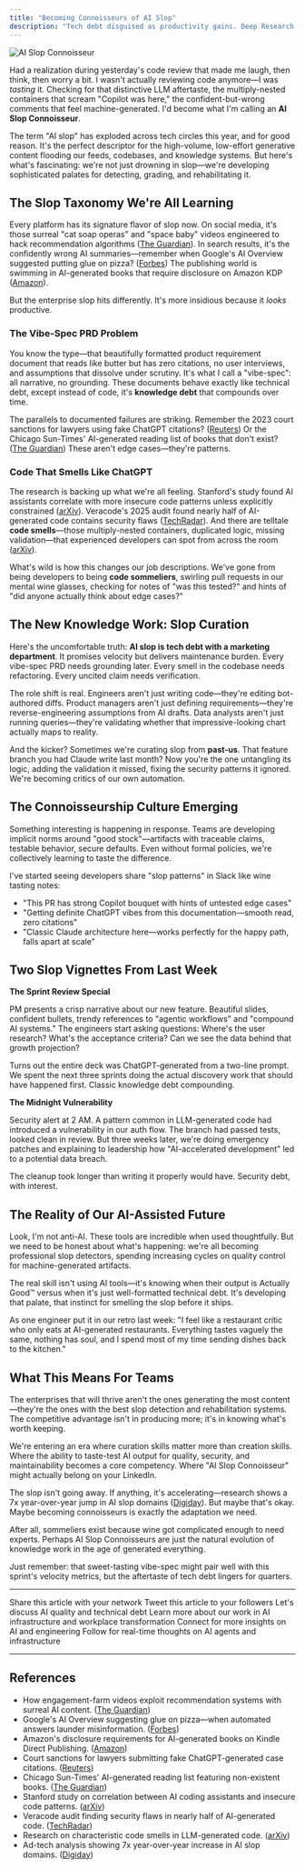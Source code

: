 ```yaml
---
title: "Becoming Connoisseurs of AI Slop"
description: "Tech debt disguised as productivity gains. Deep Research using GPT-5, by Rahul Parundekar. Published on September 23, 2025."
---
```


![AI Slop Connoisseur](/images/ChatGPT%20Image%20Sep%2023,%202025,%2011_36_48%20AM.png)

Had a realization during yesterday's code review that made me laugh, then think, then worry a bit. I wasn't actually reviewing code anymore—I was *tasting* it. Checking for that distinctive LLM aftertaste, the multiply-nested containers that scream "Copilot was here," the confident-but-wrong comments that feel machine-generated. I'd become what I'm calling an **AI Slop Connoisseur**.

The term "AI slop" has exploded across tech circles this year, and for good reason. It's the perfect descriptor for the high-volume, low-effort generative content flooding our feeds, codebases, and knowledge systems. But here's what's fascinating: we're not just drowning in slop—we're developing sophisticated palates for detecting, grading, and rehabilitating it.

## The Slop Taxonomy We're All Learning

Every platform has its signature flavor of slop now. On social media, it's those surreal "cat soap operas" and "space baby" videos engineered to hack recommendation algorithms ([The Guardian][1]). In search results, it's the confidently wrong AI summaries—remember when Google's AI Overview suggested putting glue on pizza? ([Forbes][2]) The publishing world is swimming in AI-generated books that require disclosure on Amazon KDP ([Amazon][3]).

But the enterprise slop hits differently. It's more insidious because it *looks* productive.

### The Vibe-Spec PRD Problem

You know the type—that beautifully formatted product requirement document that reads like butter but has zero citations, no user interviews, and assumptions that dissolve under scrutiny. It's what I call a "vibe-spec": all narrative, no grounding. These documents behave exactly like technical debt, except instead of code, it's **knowledge debt** that compounds over time.

The parallels to documented failures are striking. Remember the 2023 court sanctions for lawyers using fake ChatGPT citations? ([Reuters][4]) Or the Chicago Sun-Times' AI-generated reading list of books that don't exist? ([The Guardian][5]) These aren't edge cases—they're patterns.

### Code That Smells Like ChatGPT

The research is backing up what we're all feeling. Stanford's study found AI assistants correlate with more insecure code patterns unless explicitly constrained ([arXiv][6]). Veracode's 2025 audit found nearly half of AI-generated code contains security flaws ([TechRadar][7]). And there are telltale **code smells**—those multiply-nested containers, duplicated logic, missing validation—that experienced developers can spot from across the room ([arXiv][8]).

What's wild is how this changes our job descriptions. We've gone from being developers to being **code sommeliers**, swirling pull requests in our mental wine glasses, checking for notes of "was this tested?" and hints of "did anyone actually think about edge cases?"

## The New Knowledge Work: Slop Curation

Here's the uncomfortable truth: **AI slop is tech debt with a marketing department**. It promises velocity but delivers maintenance burden. Every vibe-spec PRD needs grounding later. Every smell in the codebase needs refactoring. Every uncited claim needs verification.

The role shift is real. Engineers aren't just writing code—they're editing bot-authored diffs. Product managers aren't just defining requirements—they're reverse-engineering assumptions from AI drafts. Data analysts aren't just running queries—they're validating whether that impressive-looking chart actually maps to reality.

And the kicker? Sometimes we're curating slop from **past-us**. That feature branch you had Claude write last month? Now you're the one untangling its logic, adding the validation it missed, fixing the security patterns it ignored. We're becoming critics of our own automation.

## The Connoisseurship Culture Emerging

Something interesting is happening in response. Teams are developing implicit norms around "good stock"—artifacts with traceable claims, testable behavior, secure defaults. Even without formal policies, we're collectively learning to taste the difference.

I've started seeing developers share "slop patterns" in Slack like wine tasting notes:
- "This PR has strong Copilot bouquet with hints of untested edge cases"
- "Getting definite ChatGPT vibes from this documentation—smooth read, zero citations"
- "Classic Claude architecture here—works perfectly for the happy path, falls apart at scale"

## Two Slop Vignettes From Last Week

**The Sprint Review Special**

PM presents a crisp narrative about our new feature. Beautiful slides, confident bullets, trendy references to "agentic workflows" and "compound AI systems." The engineers start asking questions: Where's the user research? What's the acceptance criteria? Can we see the data behind that growth projection?

Turns out the entire deck was ChatGPT-generated from a two-line prompt. We spent the next three sprints doing the actual discovery work that should have happened first. Classic knowledge debt compounding.

**The Midnight Vulnerability**

Security alert at 2 AM. A pattern common in LLM-generated code had introduced a vulnerability in our auth flow. The branch had passed tests, looked clean in review. But three weeks later, we're doing emergency patches and explaining to leadership how "AI-accelerated development" led to a potential data breach.

The cleanup took longer than writing it properly would have. Security debt, with interest.

## The Reality of Our AI-Assisted Future

Look, I'm not anti-AI. These tools are incredible when used thoughtfully. But we need to be honest about what's happening: we're all becoming professional slop detectors, spending increasing cycles on quality control for machine-generated artifacts.

The real skill isn't using AI tools—it's knowing when their output is Actually Good™ versus when it's just well-formatted technical debt. It's developing that palate, that instinct for smelling the slop before it ships.

As one engineer put it in our retro last week: "I feel like a restaurant critic who only eats at AI-generated restaurants. Everything tastes vaguely the same, nothing has soul, and I spend most of my time sending dishes back to the kitchen."

## What This Means For Teams

The enterprises that will thrive aren't the ones generating the most content—they're the ones with the best slop detection and rehabilitation systems. The competitive advantage isn't in producing more; it's in knowing what's worth keeping.

We're entering an era where curation skills matter more than creation skills. Where the ability to taste-test AI output for quality, security, and maintainability becomes a core competency. Where "AI Slop Connoisseur" might actually belong on your LinkedIn.

The slop isn't going away. If anything, it's accelerating—research shows a 7x year-over-year jump in AI slop domains ([Digiday][9]). But maybe that's okay. Maybe becoming connoisseurs is exactly the adaptation we need.

After all, sommeliers exist because wine got complicated enough to need experts. Perhaps AI Slop Connoisseurs are just the natural evolution of knowledge work in the age of generated everything.

Just remember: that sweet-tasting vibe-spec might pair well with this sprint's velocity metrics, but the aftertaste of tech debt lingers for quarters.

---

<CardGroup cols={2}>
  <Card title="Share on LinkedIn" href="https://www.linkedin.com/sharing/share-offsite/?url=https://blog.elevate.do/musings/ai-slop-connoisseurs" icon="linkedin">
    Share this article with your network
  </Card>
  <Card title="Share on X" href="https://twitter.com/intent/tweet?url=https://blog.elevate.do/musings/ai-slop-connoisseurs&text=We're all becoming AI Slop Connoisseurs - fascinating take on how we're learning to detect and grade AI-generated content" icon="twitter">
    Tweet this article to your followers
  </Card>
  <Card title="Schedule a Chat" href="https://calendly.com/rahul-parundekar/30min" icon="calendar">
    Let's discuss AI quality and technical debt
  </Card>
  <Card title="About Elevate.do" href="https://elevate.do" icon="building">
    Learn more about our work in AI infrastructure and workplace transformation
  </Card>
</CardGroup>

<CardGroup cols={2}>
  <Card title="Follow on LinkedIn" href="https://linkedin.com/in/rahulparundekar" icon="linkedin">
    Connect for more insights on AI and engineering
  </Card>
  <Card title="Follow on X" href="https://x.com/rahulparundekar" icon="twitter">
    Follow for real-time thoughts on AI agents and infrastructure
  </Card>
</CardGroup>

---

## References

* How engagement-farm videos exploit recommendation systems with surreal AI content. ([The Guardian][1])
* Google's AI Overview suggesting glue on pizza—when automated answers launder misinformation. ([Forbes][2])
* Amazon's disclosure requirements for AI-generated books on Kindle Direct Publishing. ([Amazon][3])
* Court sanctions for lawyers submitting fake ChatGPT-generated case citations. ([Reuters][4])
* Chicago Sun-Times' AI-generated reading list featuring non-existent books. ([The Guardian][5])
* Stanford study on correlation between AI coding assistants and insecure code patterns. ([arXiv][6])
* Veracode audit finding security flaws in nearly half of AI-generated code. ([TechRadar][7])
* Research on characteristic code smells in LLM-generated code. ([arXiv][8])
* Ad-tech analysis showing 7x year-over-year increase in AI slop domains. ([Digiday][9])

[1]: https://www.theguardian.com/technology/2025/aug/11/cat-soap-operas-and-babies-trapped-in-space-the-ai-slop-taking-over-youtube "Cat soap operas and babies trapped in space: the 'AI slop' taking over YouTube"
[2]: https://www.forbes.com/sites/jackkelly/2024/05/31/google-ai-glue-to-pizza-viral-blunders/ "Google's AI Recommends Glue on Pizza: What Caused These Viral Blunders"
[3]: https://kdp.amazon.com/help/topic/G200672390 "Content Guidelines - Kindle Direct Publishing"
[4]: https://www.reuters.com/legal/new-york-lawyers-sanctioned-using-fake-chatgpt-cases-legal-brief-2023-06-22/ "New York lawyers sanctioned for using fake ChatGPT cases"
[5]: https://www.theguardian.com/us-news/2025/may/20/chicago-sun-times-ai-summer-reading-list "Chicago Sun-Times confirms AI was used to create reading list of books that don't exist"
[6]: https://arxiv.org/abs/2211.03622 "Do Users Write More Insecure Code with AI Assistants?"
[7]: https://www.techradar.com/pro/nearly-half-of-all-code-generated-by-ai-found-to-contain-security-flaws-even-big-llms-affected "Nearly half of all code generated by AI found to contain security flaws"
[8]: https://arxiv.org/html/2401.14176v1 "Addressing Code Smells in Copilot-Generated Python Code"
[9]: https://digiday.com/media/wtf-is-ai-slop-doing-to-warp-media-metrics/ "WTF is AI slop doing to warp media metrics?"
